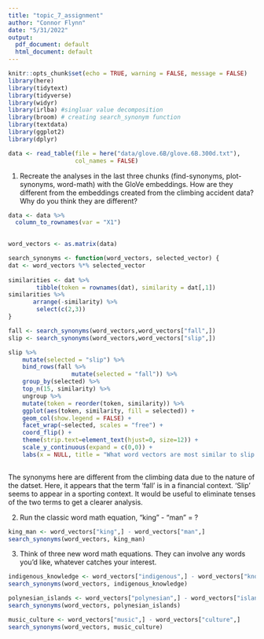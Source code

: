```yaml
---
title: "topic_7_assignment"
author: "Connor Flynn"
date: "5/31/2022"
output:
  pdf_document: default
  html_document: default
---
```


```r
knitr::opts_chunk$set(echo = TRUE, warning = FALSE, message = FALSE)
library(here)
library(tidytext)
library(tidyverse)
library(widyr)
library(irlba) #singluar value decomposition
library(broom) # creating search_synonym function
library(textdata)
library(ggplot2)
library(dplyr)
```

```r
data <- read_table(file = here("data/glove.6B/glove.6B.300d.txt"),
                   col_names = FALSE)
```


1.  Recreate the analyses in the last three chunks (find-synonyms, plot-synonyms, word-math) with the GloVe embeddings. How are they different from the embeddings created from the climbing accident data? Why do you think they are different?

```r
data <- data %>% 
  column_to_rownames(var = "X1")
  
```

```r
word_vectors <- as.matrix(data)
```

```r
search_synonyms <- function(word_vectors, selected_vector) {
dat <- word_vectors %*% selected_vector
    
similarities <- dat %>%
        tibble(token = rownames(dat), similarity = dat[,1])
similarities %>%
       arrange(-similarity) %>%
        select(c(2,3))
}
```


```r
fall <- search_synonyms(word_vectors,word_vectors["fall",])
slip <- search_synonyms(word_vectors,word_vectors["slip",])
```

```r
slip %>%
    mutate(selected = "slip") %>%
    bind_rows(fall %>%
                  mutate(selected = "fall")) %>%
    group_by(selected) %>%
    top_n(15, similarity) %>%
    ungroup %>%
    mutate(token = reorder(token, similarity)) %>%
    ggplot(aes(token, similarity, fill = selected)) +
    geom_col(show.legend = FALSE) +
    facet_wrap(~selected, scales = "free") +
    coord_flip() +
    theme(strip.text=element_text(hjust=0, size=12)) +
    scale_y_continuous(expand = c(0,0)) +
    labs(x = NULL, title = "What word vectors are most similar to slip or fall?")
         
```

The synonyms here are different from the climbing data due to the nature of the datset. Here, it appears that the term 'fall' is in a financial context. 'Slip' seems to appear in a sporting context. It would be useful to eliminate tenses of the two terms to get a clearer analysis. 



2.  Run the classic word math equation, "king" - "man" = ?

```r
king_man <- word_vectors["king",] - word_vectors["man",] 
search_synonyms(word_vectors, king_man)
```


3.  Think of three new word math equations. They can involve any words you'd like, whatever catches your interest.



```r
indigenous_knowledge <- word_vectors["indigenous",] - word_vectors["knowledge",] 
search_synonyms(word_vectors, indigenous_knowledge)
```

```r
polynesian_islands <- word_vectors["polynesian",] - word_vectors["islands",] 
search_synonyms(word_vectors, polynesian_islands)
```

```r
music_culture <- word_vectors["music",] - word_vectors["culture",] 
search_synonyms(word_vectors, music_culture)
```

